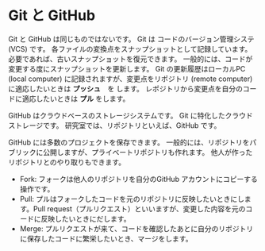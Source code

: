 # Git と GitHub

Git と GitHub は同じものではないです。
Git は コードのバージョン管理システ (VCS) です。
各ファイルの変換点をスナップショットとして記録しています。
必要であれば、古いスナップショットを復元できます。
一般的には、コードが変更する度にスナップショットを更新します。
Git の更新履歴はローカルPC (local computer) に記録されますが、変更点をリポジトリ (remote computer) に適応したいときは **プッシュ**　を します。
レポジトリから変更点を自分のコードに適応したいときは **プル** をします。

GitHub はクラウドベースのストレージシステムです。
Git に特化したクラウドストレージです。
研究室では、リポジトリといえば、GitHub です。

GitHub には多数のプロジェクトを保存できます。
一般的には、リポジトリをパブリックに公開しますが、プライベートリポジトリも作れます。
他人が作ったリポジトリとのやり取りもできます。

* Fork: フォークは他人のリポジトリを自分のGitHub アカウントにコピーする操作です。
* Pull: プルはフォークしたコードを元のリポジトリに反映したいときにします。Pull request（プルリクエスト）といいますが、変更した内容を元のコードに反映したいときにだします。
* Merge: プルリクエストが来て、コードを確認したあとに自分のリポジトリに保存したコードに繁栄したいとき、マージをします。

